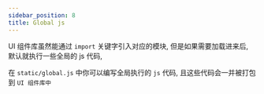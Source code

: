 ```yaml
---
sidebar_position: 8
title: Global js
---
```



UI 组件库虽然能通过 `import` 关键字引入对应的模块, 但是如果需要加载进来后, 默认就执行一些全局的 js 代码,

在 `static/global.js` 中你可以编写全局执行的 `js` 代码, 且这些代码会一并被打包到 `UI 组件库中`
